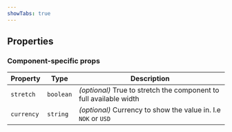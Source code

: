 ```yaml
---
showTabs: true
---
```



## Properties

<StandardProperties type="number" />

### Component-specific props

| Property   | Type      | Description                                                        |
| ---------- | --------- | ------------------------------------------------------------------ |
| `stretch`  | `boolean` | _(optional)_ True to stretch the component to full available width |
| `currency` | `string`  | _(optional)_ Currency to show the value in. I.e `NOK` or `USD`     |
